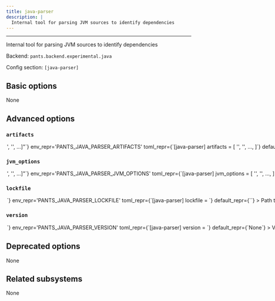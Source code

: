 ```yaml
---
title: java-parser
description: |
  Internal tool for parsing JVM sources to identify dependencies
---
```



---

Internal tool for parsing JVM sources to identify dependencies

Backend: <span className="color--primary">`pants.backend.experimental.java`</span>

Config section: <span className="color--primary">`[java-parser]`</span>

<span className={styles.options}>

## Basic options

None

## Advanced options

### `artifacts`

<Option
  cli_repr={`--java-parser-artifacts="['<str>', '<str>', ...]"`}
  env_repr='PANTS_JAVA_PARSER_ARTIFACTS'
  toml_repr={`[java-parser]
artifacts = [
    '<str>',
    '<str>',
    ...,
]`}
  default_repr={`[\n  "com.fasterxml.jackson.core:jackson-databind:2.12.4",\n  "com.fasterxml.jackson.datatype:jackson-datatype-jdk8:2.12.4",\n  "com.github.javaparser:javaparser-symbol-solver-core:3.25.5"\n]`}
>

Artifact requirements for this tool using specified as either the address of a `jvm_artifact` target or, alternatively, as a colon-separated Maven coordinates (e.g., `group:name:version`). For Maven coordinates, the string `{version}` version will be substituted with the value of the `[java-parser].version` option.

</Option>

### `jvm_options`

<Option
  cli_repr={`--java-parser-jvm-options="['<str>', '<str>', ...]"`}
  env_repr='PANTS_JAVA_PARSER_JVM_OPTIONS'
  toml_repr={`[java-parser]
jvm_options = [
    '<str>',
    '<str>',
    ...,
]`}
  default_repr={`[]`}
>

List of JVM options to pass to `java-parser` JVM processes.

Options set here will be added to those set in `[jvm].global_options`. Please check the documentation for the `jvm` subsystem to see what values are accepted here.

</Option>

### `lockfile`

<Option
  cli_repr={`--java-parser-lockfile=<str>`}
  env_repr='PANTS_JAVA_PARSER_LOCKFILE'
  toml_repr={`[java-parser]
lockfile = <str>`}
  default_repr={`<default>`}
>

Path to a lockfile used for installing the tool.

Set to the string `<default>` to use a lockfile provided by Pants, so long as you have not changed the `--version` option. See https://github.com/pantsbuild/pants/blob/release_2.25.0/src/python/pants/backend/java/dependency_inference/java_parser.lock for the default lockfile contents.

To use a custom lockfile, set this option to a file path relative to the build root, then run `pants generate-lockfiles --resolve=java-parser`.

</Option>

### `version`

<Option
  cli_repr={`--java-parser-version=<str>`}
  env_repr='PANTS_JAVA_PARSER_VERSION'
  toml_repr={`[java-parser]
version = <str>`}
  default_repr={`None`}
>

Version string for the tool. This is available for substitution in the `[java-parser].artifacts` option by including the string `{version}`.

</Option>

## Deprecated options

None

## Related subsystems

None

</span>
